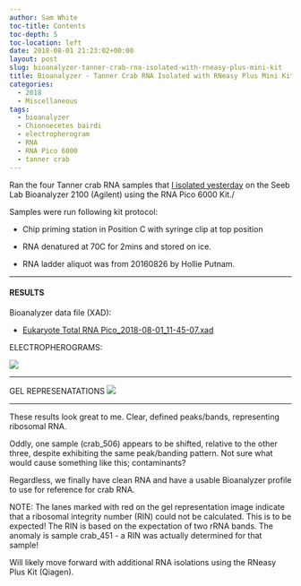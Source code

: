 ```yaml
---
author: Sam White
toc-title: Contents
toc-depth: 5
toc-location: left
date: 2018-08-01 21:23:02+00:00
layout: post
slug: bioanalyzer-tanner-crab-rna-isolated-with-rneasy-plus-mini-kit
title: Bioanalyzer - Tanner Crab RNA Isolated with RNeasy Plus Mini Kit
categories:
  - 2018
  - Miscellaneous
tags:
  - bioanalyzer
  - Chionoecetes bairdi
  - electropherogram
  - RNA
  - RNA Pico 6000
  - tanner crab
---
```


Ran the four Tanner crab RNA samples that [I isolated yesterday](https://robertslab.github.io/sams-notebook/posts/2018/2018-07-31-rna-isolation-tanner-crab-hemolymph-using-rneasy-plus-mini-kit/) on the Seeb Lab Bioanalyzer 2100 (Agilent) using the RNA Pico 6000 Kit./

Samples were run following kit protocol:





  * Chip priming station in Position C with syringe clip at top position



  * RNA denatured at 70C for 2mins and stored on ice.



  * RNA ladder aliquot was from 20160826 by Hollie Putnam.






* * *





#### RESULTS





Bioanalyzer data file (XAD):





  * [Eukaryote Total RNA Pico_2018-08-01_11-45-07.xad](https://owl.fish.washington.edu/Athaliana/20180801_bioanalyzer_crab_RNA/Eukaryote%20Total%20RNA%20Pico_2018-08-01_11-45-07.xad)



ELECTROPHEROGRAMS:

![](https://owl.fish.washington.edu/Athaliana/20180801_bioanalyzer_crab_RNA/20180801_bioanalyzer_crab_electropherogram.jpg)



* * *



GEL REPRESENATATIONS
![](https://owl.fish.washington.edu/Athaliana/20180801_bioanalyzer_crab_RNA/20180801_bioanalyzer_crab_gel.jpg)



* * *



These results look great to me. Clear, defined peaks/bands, representing ribosomal RNA.

Oddly, one sample (crab_506) appears to be shifted, relative to the other three, despite exhibiting the same peak/banding pattern. Not sure what would cause something like this; contaminants?

Regardless, we finally have clean RNA and have a usable Bioanalyzer profile to use for reference for crab RNA.

NOTE: The lanes marked with red on the gel representation image indicate that a ribosomal integrity number (RIN) could not be calculated. This is to be expected! The RIN is based on the expectation of two rRNA bands. The anomaly is sample crab_451 - a RIN was actually determined for that sample!

Will likely move forward with additional RNA isolations using the RNeasy Plus Kit (Qiagen).
